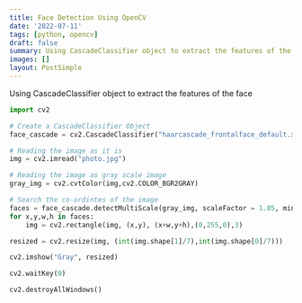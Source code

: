 ```yaml
---
title: Face Detection Using OpenCV
date: '2022-07-11'
tags: [python, opencv]
draft: false
summary: Using CascadeClassifier object to extract the features of the face
images: []
layout: PostSimple
---
```


Using CascadeClassifier object to extract the features of the face
``` Python showLineNumbers
import cv2

# Create a CascadeClassifier Object
face_cascade = cv2.CascadeClassifier("haarcascade_frontalface_default.xml")

# Reading the image as it is
img = cv2.imread("photo.jpg")

# Reading the image as gray scale image
gray_img = cv2.cvtColor(img,cv2.COLOR_BGR2GRAY)

# Search the co-ordintes of the image
faces = face_cascade.detectMultiScale(gray_img, scaleFactor = 1.05, minNeighbors=5)
for x,y,w,h in faces:
    img = cv2.rectangle(img, (x,y), (x+w,y+h),(0,255,0),3)

resized = cv2.resize(img, (int(img.shape[1]/7),int(img.shape[0]/7)))

cv2.imshow("Gray", resized)

cv2.waitKey(0)

cv2.destroyAllWindows()

```
